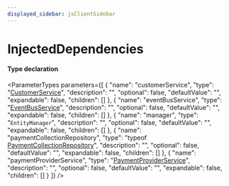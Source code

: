 ```yaml
---
displayed_sidebar: jsClientSidebar
---
```



# InjectedDependencies

#### Type declaration

<ParameterTypes parameters={[
  {
    "name": "customerService",
    "type": "[CustomerService](../classes/internal.internal.CustomerService.mdx)",
    "description": "",
    "optional": false,
    "defaultValue": "",
    "expandable": false,
    "children": []
  },
  {
    "name": "eventBusService",
    "type": "[EventBusService](../classes/internal.internal.EventBusService.mdx)",
    "description": "",
    "optional": false,
    "defaultValue": "",
    "expandable": false,
    "children": []
  },
  {
    "name": "manager",
    "type": "`EntityManager`",
    "description": "",
    "optional": false,
    "defaultValue": "",
    "expandable": false,
    "children": []
  },
  {
    "name": "paymentCollectionRepository",
    "type": "typeof [PaymentCollectionRepository](../../modules/internal.mdx#paymentcollectionrepository)",
    "description": "",
    "optional": false,
    "defaultValue": "",
    "expandable": false,
    "children": []
  },
  {
    "name": "paymentProviderService",
    "type": "[PaymentProviderService](../classes/internal.internal.PaymentProviderService.mdx)",
    "description": "",
    "optional": false,
    "defaultValue": "",
    "expandable": false,
    "children": []
  }
]} />
